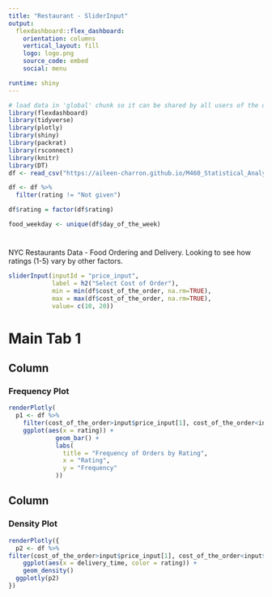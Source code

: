 ```yaml
---
title: "Restaurant - SliderInput"
output: 
  flexdashboard::flex_dashboard:
    orientation: columns
    vertical_layout: fill
    logo: logo.png
    source_code: embed
    social: menu

runtime: shiny
---
```


```r
# load data in 'global' chunk so it can be shared by all users of the dashboard
library(flexdashboard)
library(tidyverse)
library(plotly)
library(shiny)
library(packrat)
library(rsconnect)
library(knitr)
library(DT)
df <- read_csv("https://aileen-charron.github.io/M460_Statistical_Analysis_with_R/food_order.csv")

df <- df %>% 
  filter(rating != "Not given")

df$rating = factor(df$rating)

food_weekday <- unique(df$day_of_the_week)

```

#  {.sidebar}

NYC Restaurants Data - Food Ordering and Delivery. Looking to see how ratings (1-5) vary by other factors.

```r
sliderInput(inputId = "price_input",
            label = h2("Select Cost of Order"),
            min = min(df$cost_of_the_order, na.rm=TRUE),
            max = max(df$cost_of_the_order, na.rm=TRUE),
            value= c(10, 20))
```

# Main Tab 1

## Column {data-width="500"}

### Frequency Plot

```r
renderPlotly(
  p1 <- df %>% 
    filter(cost_of_the_order>input$price_input[1], cost_of_the_order<input$price_input[2]) %>% 
    ggplot(aes(x = rating)) +
             geom_bar() +
             labs(
               title = "Frequency of Orders by Rating",
               x = "Rating",
               y = "Frequency"
             ))
```

## Column {data-width="500"}

### Density Plot

```r
renderPlotly({
  p2 <- df %>% 
filter(cost_of_the_order>input$price_input[1], cost_of_the_order<input$price_input[2]) %>%     
    ggplot(aes(x = delivery_time, color = rating)) +
    geom_density()
  ggplotly(p2)
})
```
